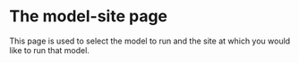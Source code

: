 # The model-site page

This page is used to select the model to run and the site at which you would like to run that model.
